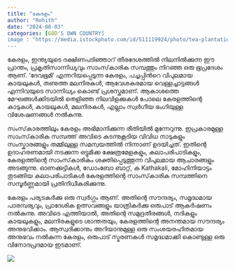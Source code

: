 ```yaml
---
title: "കേരളം"
author: "Rohith"
date: "2024-08-03"
categories: [GOD'S OWN COUNTRY]
image : "https://media.istockphoto.com/id/511119924/photo/tea-plantations-and-river-in-hills-kerala-india.jpg?s=612x612&w=0&k=20&c=pYHem1q8SIdCC7t7pv3s6QM1ZrmU3nkCoSaEQMg8vqg="
---
```


കേരളം, ഇന്ത്യയുടെ ദക്ഷിണപടിഞ്ഞാറ് തീരദേശത്തിൽ നിലനിൽക്കുന്ന ഈ പ്രാന്തം, പ്രകൃതിസാന്നിധ്യവും സാംസ്‌കാരിക സമ്പത്തും നിറഞ്ഞ ഒരു ഭൂപ്രദേശം ആണ്. ‘ദേവഭൂമി’ എന്നറിയപ്പെടുന്ന കേരളം, പച്ചപ്പിൻറെ വിപുലമായ കായലുകൾ, തണുത്ത മലനിരകൾ, ആവേശകരമായ വെള്ളച്ചാട്ടങ്ങൾ എന്നിവയുടെ സാന്നിധ്യം കൊണ്ട് പ്രശസ്തമാണ്. ആകാശത്തെ മേഘങ്ങൾക്കിടയിൽ തെളിഞ്ഞ നിലവിളക്കുകൾ പോലെ കേരളത്തിന്റെ കാടുകൾ, കായലുകൾ, മലനിരകൾ, എല്ലാം സ്വർഗീയ ഭംഗിയുള്ള വിശേഷണങ്ങൾ നൽകുന്നു.

സംസ്‌കാരത്തിലും കേരളം അഭിമാനിക്കുന്ന രീതിയിൽ മുന്നേറുന്നു. ഇപ്രകാരമുള്ള സാംസ്‌കാരിക സമ്പത്ത് അവിടെ കടന്നുകൂടിയ വിവിധ നാടുകളും സംസ്കാരങ്ങളും തമ്മിലുള്ള സമന്വയത്തിൽ നിന്നാണ് ഉദയിച്ചത്. ഇതിന്റെ ഉദാഹരണമായി നടക്കുന്ന ഒട്ടുമിക്ക ക്ഷേത്രമേളകളും, കലാപരിപാടികളും, കേരളത്തിന്റെ സാംസ്‌കാരികം ശക്തിപ്പെടുത്തുന്ന വിപുലമായ ആചാരങ്ങളും അടങ്ങുന്നു. ഓണക്കുട്ടികൾ, ഡോംബോ ബാറ്റ്, ക Kathakali, മോഹിനിയാട്ടം തുടങ്ങിയ കലാപരിപാടികൾ കേരളത്തിന്റെ സാംസ്‌കാരിക സമ്പത്തിനെ സമ്പൂർണ്ണമായി പ്രതിനിധീകരിക്കുന്നു.

കേരളം പര്യടകർക്കു ഒരു സ്വർഗ്ഗം ആണ്. അതിന്റെ സൗന്ദര്യം, സമൃദ്ധമായ പാരമ്പര്യവും, പ്രാദേശിക ഉത്സവങ്ങളും യാത്രികർക്കു ഒരുപാട് ആകർഷണം നൽകുന്നു. അവിടെ എത്തിയാൽ, അതിന്റെ സമുദ്രതീരങ്ങൾ, നദികളും കായലുകളും, മലനിരകളുടെ ശാന്തതയും, കേരളത്തിന്റെ അനന്തമായ സൗന്ദര്യം അനുഭവിക്കാം. ആസ്വദിക്കാനും അറിയാനുമുള്ള ഒരു സംശയരഹിതമായ അനുഭവം നൽകുന്ന കേരളം, ഒരുപാട് സ്മരണകൾ സമൃദ്ധമാക്കി കൊണ്ടുള്ള ഒരു വിനോദപ്രദമായ ഇടമാണ്.




![](https://media-cdn.tripadvisor.com/media/photo-s/1c/38/8d/93/kerala-is-not-only-the.jpg)

